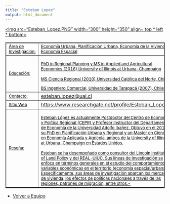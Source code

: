 ```yaml
---
title: "Esteban Lopez"
output: html_document
---
```

<html>
<body>

<a href="xxx"><img src="Esteban_Lopez.PNG" width="300" height="350" align= top * left * bottom>

<table border="2">

<tr>
<td> <font size="2" color="black"> Área de Investigación:</font>
 </td>

<td>  <font size="2" color="black">Economía Urbana, Planificación Urbana, Economía de la Vivienda, Economía Espacial </font>  </td>

<tr>

<td> <font size="2" color="black"> Educación:
</font>
 </td>

<td> <font size="2" color="black">
PhD in Regional Planning y MS in Applied and Agricultural Economics (2016) University of Illinois at Urbana-Champaign

MS Ciencia Regional (2010) Universidad Católica del Norte, Chile 

BS Ingeniero Comercial, Universidad de Tarapacá (2007), Chile </font>
</td>

</tr>

<tr>
<td> <font size="2" color="black"> Contacto:</font> </td>

<td> esteban.lopez@uai.cl </td>

</tr>

<tr> 
<td > <font size="2" color="black"> Sitio Web </font> </td> 
<td> https://www.researchgate.net/profile/Esteban_Lopez5  </td>

<tr>
<td> 
<font size="2" color="black"> Reseña: </font> </td>
<td> <font size="2" color="black"> 
Esteban López es actualmente Postdoctor del Centro de Economía y Política Regional (CEPR) y Profesor Instructor del Departamento de Economía de la Universidad Adolfo Ibañez. Obtuvo en el 2016 su PhD en Planificación Urbana y Regional y un Master en Ciencias en Economía Aplicada y Agrícola, ambos de la University of Illinois at Urbana-Champaign en Estados Unidos. 

Esteban se ha desempeñado como consultor del Lincoln Institute of Land Policy y del REAL-UIUC. Sus líneas de investigación se enfoca en términos generales en el estudio del comportamiento de variables económicas en el territorio (economía espacial/urbana). Específicamente, sus áreas de investigación abarcan los mercados de vivienda, los efectos de políticas nacionales a través de las regiones, patrones de migración, entre otros.-
 </font> </td>
</tr>
</tr>


</table> 

- <a href="equipo.html"> Volver a Equipo </a>

</body>


</html> 
